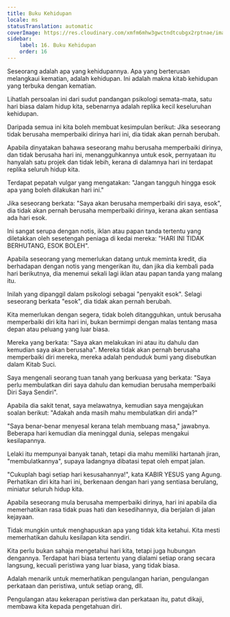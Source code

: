 ```yaml
---
title: Buku Kehidupan
locale: ms
statusTranslation: automatic
coverImage: https://res.cloudinary.com/xmfm6mhw3gwctndtcubgx2rptnae/image/upload/v1740468922/small_cover_tratado_de_psicologia_revolucionaria_a4c0dca4e0.webp
sidebar:
    label: 16. Buku Kehidupan
    order: 16
---
```

Seseorang adalah apa yang kehidupannya. Apa yang berterusan melangkaui kematian, adalah kehidupan. Ini adalah makna kitab kehidupan yang terbuka dengan kematian.

Lihatlah persoalan ini dari sudut pandangan psikologi semata-mata, satu hari biasa dalam hidup kita, sebenarnya adalah replika kecil keseluruhan kehidupan.

Daripada semua ini kita boleh membuat kesimpulan berikut: Jika seseorang tidak berusaha memperbaiki dirinya hari ini, dia tidak akan pernah berubah.

Apabila dinyatakan bahawa seseorang mahu berusaha memperbaiki dirinya, dan tidak berusaha hari ini, menangguhkannya untuk esok, pernyataan itu hanyalah satu projek dan tidak lebih, kerana di dalamnya hari ini terdapat replika seluruh hidup kita.

Terdapat pepatah vulgar yang mengatakan: "Jangan tangguh hingga esok apa yang boleh dilakukan hari ini."

Jika seseorang berkata: "Saya akan berusaha memperbaiki diri saya, esok", dia tidak akan pernah berusaha memperbaiki dirinya, kerana akan sentiasa ada hari esok.

Ini sangat serupa dengan notis, iklan atau papan tanda tertentu yang diletakkan oleh sesetengah peniaga di kedai mereka: "HARI INI TIDAK BERHUTANG, ESOK BOLEH".

Apabila seseorang yang memerlukan datang untuk meminta kredit, dia berhadapan dengan notis yang mengerikan itu, dan jika dia kembali pada hari berikutnya, dia menemui sekali lagi iklan atau papan tanda yang malang itu.

Inilah yang dipanggil dalam psikologi sebagai "penyakit esok". Selagi seseorang berkata "esok", dia tidak akan pernah berubah.

Kita memerlukan dengan segera, tidak boleh ditangguhkan, untuk berusaha memperbaiki diri kita hari ini, bukan bermimpi dengan malas tentang masa depan atau peluang yang luar biasa.

Mereka yang berkata: "Saya akan melakukan ini atau itu dahulu dan kemudian saya akan berusaha". Mereka tidak akan pernah berusaha memperbaiki diri mereka, mereka adalah penduduk bumi yang disebutkan dalam Kitab Suci.

Saya mengenali seorang tuan tanah yang berkuasa yang berkata: "Saya perlu membulatkan diri saya dahulu dan kemudian berusaha memperbaiki Diri Saya Sendiri".

Apabila dia sakit tenat, saya melawatnya, kemudian saya mengajukan soalan berikut: "Adakah anda masih mahu membulatkan diri anda?"

"Saya benar-benar menyesal kerana telah membuang masa," jawabnya. Beberapa hari kemudian dia meninggal dunia, selepas mengakui kesilapannya.

Lelaki itu mempunyai banyak tanah, tetapi dia mahu memiliki hartanah jiran, "membulatkannya", supaya ladangnya dibatasi tepat oleh empat jalan.

"Cukuplah bagi setiap hari kesusahannya!", kata KABIR YESUS yang Agung. Perhatikan diri kita hari ini, berkenaan dengan hari yang sentiasa berulang, miniatur seluruh hidup kita.

Apabila seseorang mula berusaha memperbaiki dirinya, hari ini apabila dia memerhatikan rasa tidak puas hati dan kesedihannya, dia berjalan di jalan kejayaan.

Tidak mungkin untuk menghapuskan apa yang tidak kita ketahui. Kita mesti memerhatikan dahulu kesilapan kita sendiri.

Kita perlu bukan sahaja mengetahui hari kita, tetapi juga hubungan dengannya. Terdapat hari biasa tertentu yang dialami setiap orang secara langsung, kecuali peristiwa yang luar biasa, yang tidak biasa.

Adalah menarik untuk memerhatikan pengulangan harian, pengulangan perkataan dan peristiwa, untuk setiap orang, dll.

Pengulangan atau kekerapan peristiwa dan perkataan itu, patut dikaji, membawa kita kepada pengetahuan diri.

